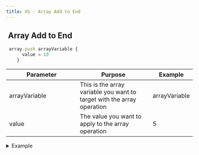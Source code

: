 ```yaml
---
title: XS - Array Add to End
---
```


## <img src="../assets/docuBadge (10).png" alt="" data-size="line" /> **Array Add to End** <a href="#xs-arraypush" id="xs-arraypush"></a>

```javascript
 array.push arrayVariable {
      value = 10
    }
```

<table><thead><tr><th width="175">Parameter</th><th>Purpose</th><th>Example</th></tr></thead><tbody><tr><td>arrayVariable</td><td>This is the array variable you want to target with the array operation</td><td>arrayVariable</td></tr><tr><td>value</td><td>The value you want to apply to the array operation</td><td>5</td></tr></tbody></table>

<details>

<summary>Example</summary>

```javascript
 array.push arrayVariable {
      value = 10
    }
```

![](<../assets/CleanShot 2025-03-05 at 11.06.36.png>)

</details>
